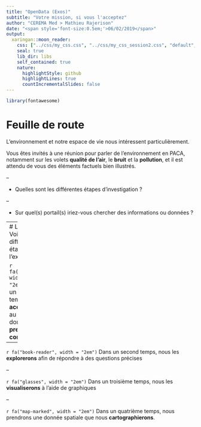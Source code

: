 ```yaml
---
title: "OpenData (Exos)"
subtitle: "Votre mission, si vous l'acceptez"
author: "CEREMA Med > Mathieu Rajerison"
date: "<span style='font-size:0.5em;'>06/02/2019</span>"
output:
  xaringan::moon_reader:
    css: ["../css/my_css.css", "../css/my_css_session2.css", "default", "default-fonts"]
    seal: true
    lib_dir: libs
    self_contained: true
    nature:
      highlightStyle: github
      highlightLines: true
      countIncrementalSlides: false
---
```

```r
library(fontawesome)
```

# Feuille de route
L'environnement et notre espace de vie nous intéressent particulièrement.

Vous êtes invités à une réunion pour parler de l'environnement en PACA, notamment sur les volets **qualité de l'air**, le **bruit** et la **pollution**, et il est attendu de vous des éléments factuels bien illustrés.

--

- Quelles sont les différentes étapes d'investigation ?

--

- Sur quel(s) portail(s) iriez-vous chercher des informations ou données ?

---
# Les étapes
Voici les différentes étapes de l'exercice :

`r fa("walking", width = "2em")`  Dans un premier temps, nous **accèderons** au jeu de données et en **prendrons connaissance**.

--

`r fa("book-reader", width = "2em")`  Dans un second temps, nous les **explorerons** afin de répondre à des questions précises

--

`r fa("glasses", width = "2em")`  Dans un troisième temps, nous les **visualiserons** à l'aide de graphiques

--

`r fa("map-marked", width = "2em")`  Dans un quatrième temps, nous prendrons une donnée spatiale que nous **cartographierons**.